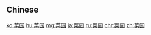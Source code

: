 {{also|菜園}}
==Chinese==
{{zh-see|菜園}}

[[ko:菜园]]
[[hu:菜园]]
[[mg:菜园]]
[[ja:菜园]]
[[ru:菜园]]
[[chr:菜园]]
[[zh:菜园]]